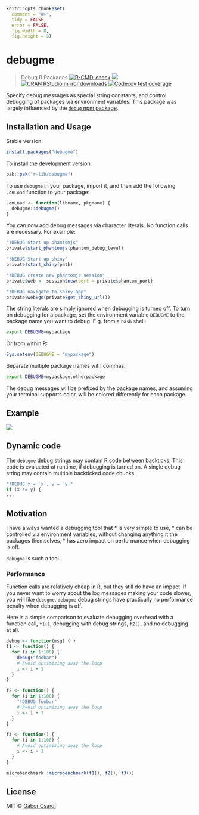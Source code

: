 
```r
knitr::opts_chunk$set(
  comment = "#>",
  tidy = FALSE,
  error = FALSE,
  fig.width = 8,
  fig.height = 8)
```

# debugme

> Debug R Packages
<!-- badges: start -->
[![R-CMD-check](https://github.com/r-lib/debugme/actions/workflows/R-CMD-check.yaml/badge.svg)](https://github.com/r-lib/debugme/actions/workflows/R-CMD-check.yaml)
[![](https://www.r-pkg.org/badges/version/debugme)](https://www.r-pkg.org/pkg/debugme)
[![CRAN RStudio mirror downloads](https://cranlogs.r-pkg.org/badges/debugme)](https://www.r-pkg.org/pkg/debugme)
[![Codecov test coverage](https://codecov.io/gh/r-lib/debugme/branch/main/graph/badge.svg)](https://app.codecov.io/gh/r-lib/debugme?branch=main)
<!-- badges: end -->

Specify debug messages as special string constants, and control debugging of
packages via environment variables. This package was largely influenced by
the [`debug` npm package](https://github.com/debug-js/debug).

## Installation and Usage

Stable version:

```r
install.packages("debugme")
```

To install the development version:

```r
pak::pak("r-lib/debugme")
```

To use `debugme` in your package, import it, and then add the following
`.onLoad` function to your package:
```r
.onLoad <- function(libname, pkgname) {
  debugme::debugme()
}
```

You can now add debug messages via character literals. No function calls
are necessary. For example:
```r
"!DEBUG Start up phantomjs"
private$start_phantomjs(phantom_debug_level)

"!DEBUG Start up shiny"
private$start_shiny(path)

"!DEBUG create new phantomjs session"
private$web <- session$new(port = private$phantom_port)

"!DEBUG navigate to Shiny app"
private$web$go(private$get_shiny_url())
```

The string literals are simply ignored when debugging is turned off. To
turn on debugging for a package, set the environment variable `DEBUGME` to
the package name you want to debug. E.g. from a `bash` shell:

```sh
export DEBUGME=mypackage
```

Or from within R:

```r
Sys.setenv(DEBUGME = "mypackage")
```

Separate multiple package names with commas:

```sh
export DEBUGME=mypackage,otherpackage
```

The debug messages will be prefixed by the package names, and assuming your
terminal supports color, will be colored differently for each package.

## Example

![](inst/screencast.gif)

## Dynamic code

The `debugme` debug strings may contain R code between backticks.
This code is evaluated at runtime, if debugging is turned on. A single
debug string may contain multiple backticked code chunks:

```r
"!DEBUG x = `x`, y = `y`"
if (x != y) {
...
```

## Motivation

I have always wanted a debugging tool that
* is very simple to use,
* can be controlled via environment variables, without changing anything
  it the packages themselves,
* has zero impact on performance when debugging is off.

`debugme` is such a tool.

### Performance

Function calls are relatively cheap in R, but they still do have an impact.
If you never want to worry about the log messages making your code slower,
you will like `debugme`. `debugme` debug strings have practically no
performance penalty when debugging is off.

Here is a simple comparison to evaluate debugging overhead with a function call, `f1()`,
debugging with debug strings, `f2()`, and no debugging at all.

```r
debug <- function(msg) { }
f1 <- function() {
  for (i in 1:100) {
    debug("foobar")
    # Avoid optimizing away the loop
    i <- i + 1
  }
}
```

```r
f2 <- function() {
  for (i in 1:100) {
    "!DEBUG foobar"
    # Avoid optimizing away the loop
    i <- i + 1
  }
}
```

```r
f3 <- function() {
  for (i in 1:100) {
    # Avoid optimizing away the loop
    i <- i + 1
  }
}
```

```r
microbenchmark::microbenchmark(f1(), f2(), f3())
```

## License

MIT © [Gábor Csárdi](https://github.com/gaborcsardi)

